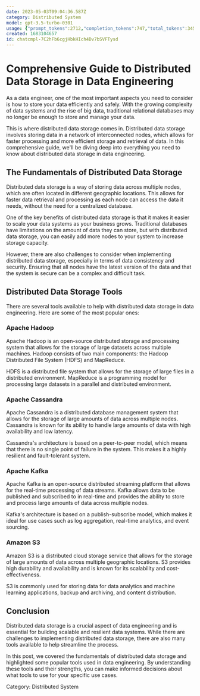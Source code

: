```yaml
---
date: 2023-05-03T09:04:36.587Z
category: Distributed System
model: gpt-3.5-turbo-0301
usage: {"prompt_tokens":2712,"completion_tokens":747,"total_tokens":3459}
created: 1683104657
id: chatcmpl-7C2hFb6cgjHbkHIch4Dv7bSVFTysd
---
```


# Comprehensive Guide to Distributed Data Storage in Data Engineering

As a data engineer, one of the most important aspects you need to consider is how to store your data efficiently and safely. With the growing complexity of data systems and the rise of big data, traditional relational databases may no longer be enough to store and manage your data.

This is where distributed data storage comes in. Distributed data storage involves storing data in a network of interconnected nodes, which allows for faster processing and more efficient storage and retrieval of data. In this comprehensive guide, we'll be diving deep into everything you need to know about distributed data storage in data engineering.

## The Fundamentals of Distributed Data Storage

Distributed data storage is a way of storing data across multiple nodes, which are often located in different geographic locations. This allows for faster data retrieval and processing as each node can access the data it needs, without the need for a centralized database.

One of the key benefits of distributed data storage is that it makes it easier to scale your data systems as your business grows. Traditional databases have limitations on the amount of data they can store, but with distributed data storage, you can easily add more nodes to your system to increase storage capacity.

However, there are also challenges to consider when implementing distributed data storage, especially in terms of data consistency and security. Ensuring that all nodes have the latest version of the data and that the system is secure can be a complex and difficult task.

## Distributed Data Storage Tools

There are several tools available to help with distributed data storage in data engineering. Here are some of the most popular ones:

### Apache Hadoop

Apache Hadoop is an open-source distributed storage and processing system that allows for the storage of large datasets across multiple machines. Hadoop consists of two main components: the Hadoop Distributed File System (HDFS) and MapReduce.

HDFS is a distributed file system that allows for the storage of large files in a distributed environment. MapReduce is a programming model for processing large datasets in a parallel and distributed environment.

### Apache Cassandra

Apache Cassandra is a distributed database management system that allows for the storage of large amounts of data across multiple nodes. Cassandra is known for its ability to handle large amounts of data with high availability and low latency.

Cassandra's architecture is based on a peer-to-peer model, which means that there is no single point of failure in the system. This makes it a highly resilient and fault-tolerant system.

### Apache Kafka

Apache Kafka is an open-source distributed streaming platform that allows for the real-time processing of data streams. Kafka allows data to be published and subscribed to in real-time and provides the ability to store and process large amounts of data across multiple nodes.

Kafka's architecture is based on a publish-subscribe model, which makes it ideal for use cases such as log aggregation, real-time analytics, and event sourcing.

### Amazon S3

Amazon S3 is a distributed cloud storage service that allows for the storage of large amounts of data across multiple geographic locations. S3 provides high durability and availability and is known for its scalability and cost-effectiveness.

S3 is commonly used for storing data for data analytics and machine learning applications, backup and archiving, and content distribution.

## Conclusion

Distributed data storage is a crucial aspect of data engineering and is essential for building scalable and resilient data systems. While there are challenges to implementing distributed data storage, there are also many tools available to help streamline the process.

In this post, we covered the fundamentals of distributed data storage and highlighted some popular tools used in data engineering. By understanding these tools and their strengths, you can make informed decisions about what tools to use for your specific use cases.

Category: Distributed System